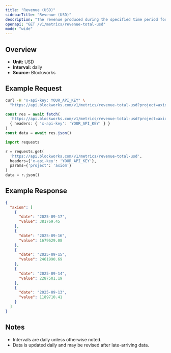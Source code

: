```yaml
---
title: "Revenue (USD)"
sidebarTitle: "Revenue (USD)"
description: "The revenue produced during the specified time period for given project."
openapi: "GET /v1/metrics/revenue-total-usd"
mode: "wide"
---
```


## Overview

- **Unit:** USD
- **Interval:** daily
- **Source:** Blockworks

## Example Request

<CodeGroup>

```bash cURL
curl -H "x-api-key: YOUR_API_KEY" \
  "https://api.blockworks.com/v1/metrics/revenue-total-usd?project=axiom"
```

```typescript TypeScript
const res = await fetch(
  'https://api.blockworks.com/v1/metrics/revenue-total-usd?project=axiom',
  { headers: { 'x-api-key': 'YOUR_API_KEY' } }
)
const data = await res.json()
```

```python Python
import requests

r = requests.get(
  'https://api.blockworks.com/v1/metrics/revenue-total-usd',
  headers={'x-api-key': 'YOUR_API_KEY'},
  params={'project': 'axiom'}
)
data = r.json()
```

</CodeGroup>

## Example Response

```json
{
  "axiom": [
    {
      "date": "2025-09-17",
      "value": 381769.45
    },
    {
      "date": "2025-09-16",
      "value": 1679629.08
    },
    {
      "date": "2025-09-15",
      "value": 2461990.69
    },
    {
      "date": "2025-09-14",
      "value": 2287501.19
    },
    {
      "date": "2025-09-13",
      "value": 1189710.41
    }
  ]
}
```

## Notes
- Intervals are daily unless otherwise noted.
- Data is updated daily and may be revised after late-arriving data.